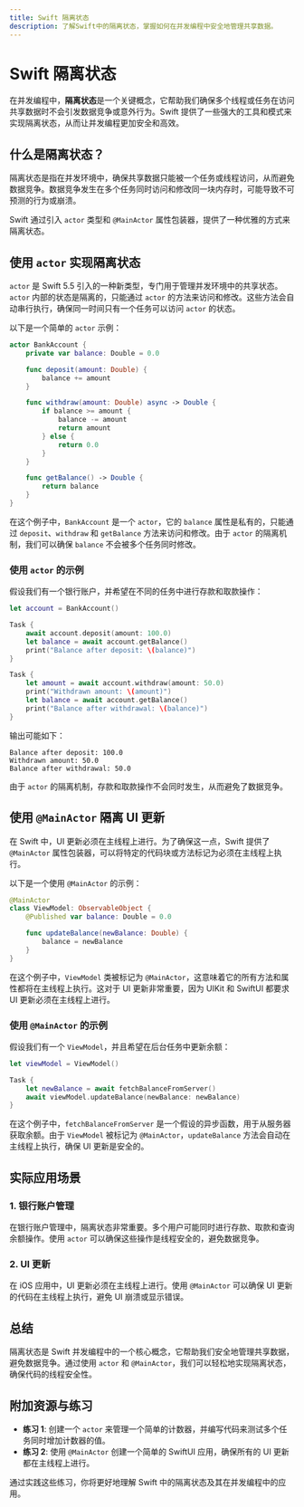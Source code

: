 ```yaml
---
title: Swift 隔离状态
description: 了解Swift中的隔离状态，掌握如何在并发编程中安全地管理共享数据。
---
```


# Swift 隔离状态

在并发编程中，**隔离状态**是一个关键概念，它帮助我们确保多个线程或任务在访问共享数据时不会引发数据竞争或意外行为。Swift 提供了一些强大的工具和模式来实现隔离状态，从而让并发编程更加安全和高效。

## 什么是隔离状态？

隔离状态是指在并发环境中，确保共享数据只能被一个任务或线程访问，从而避免数据竞争。数据竞争发生在多个任务同时访问和修改同一块内存时，可能导致不可预测的行为或崩溃。

Swift 通过引入 `actor` 类型和 `@MainActor` 属性包装器，提供了一种优雅的方式来隔离状态。

## 使用 `actor` 实现隔离状态

`actor` 是 Swift 5.5 引入的一种新类型，专门用于管理并发环境中的共享状态。`actor` 内部的状态是隔离的，只能通过 `actor` 的方法来访问和修改。这些方法会自动串行执行，确保同一时间只有一个任务可以访问 `actor` 的状态。

以下是一个简单的 `actor` 示例：

```swift
actor BankAccount {
    private var balance: Double = 0.0

    func deposit(amount: Double) {
        balance += amount
    }

    func withdraw(amount: Double) async -> Double {
        if balance >= amount {
            balance -= amount
            return amount
        } else {
            return 0.0
        }
    }

    func getBalance() -> Double {
        return balance
    }
}
```

在这个例子中，`BankAccount` 是一个 `actor`，它的 `balance` 属性是私有的，只能通过 `deposit`、`withdraw` 和 `getBalance` 方法来访问和修改。由于 `actor` 的隔离机制，我们可以确保 `balance` 不会被多个任务同时修改。

### 使用 `actor` 的示例

假设我们有一个银行账户，并希望在不同的任务中进行存款和取款操作：

```swift
let account = BankAccount()

Task {
    await account.deposit(amount: 100.0)
    let balance = await account.getBalance()
    print("Balance after deposit: \(balance)")
}

Task {
    let amount = await account.withdraw(amount: 50.0)
    print("Withdrawn amount: \(amount)")
    let balance = await account.getBalance()
    print("Balance after withdrawal: \(balance)")
}
```

输出可能如下：

```
Balance after deposit: 100.0
Withdrawn amount: 50.0
Balance after withdrawal: 50.0
```

由于 `actor` 的隔离机制，存款和取款操作不会同时发生，从而避免了数据竞争。

## 使用 `@MainActor` 隔离 UI 更新

在 Swift 中，UI 更新必须在主线程上进行。为了确保这一点，Swift 提供了 `@MainActor` 属性包装器，可以将特定的代码块或方法标记为必须在主线程上执行。

以下是一个使用 `@MainActor` 的示例：

```swift
@MainActor
class ViewModel: ObservableObject {
    @Published var balance: Double = 0.0

    func updateBalance(newBalance: Double) {
        balance = newBalance
    }
}
```

在这个例子中，`ViewModel` 类被标记为 `@MainActor`，这意味着它的所有方法和属性都将在主线程上执行。这对于 UI 更新非常重要，因为 UIKit 和 SwiftUI 都要求 UI 更新必须在主线程上进行。

### 使用 `@MainActor` 的示例

假设我们有一个 `ViewModel`，并且希望在后台任务中更新余额：

```swift
let viewModel = ViewModel()

Task {
    let newBalance = await fetchBalanceFromServer()
    await viewModel.updateBalance(newBalance: newBalance)
}
```

在这个例子中，`fetchBalanceFromServer` 是一个假设的异步函数，用于从服务器获取余额。由于 `ViewModel` 被标记为 `@MainActor`，`updateBalance` 方法会自动在主线程上执行，确保 UI 更新是安全的。

## 实际应用场景

### 1. 银行账户管理

在银行账户管理中，隔离状态非常重要。多个用户可能同时进行存款、取款和查询余额操作。使用 `actor` 可以确保这些操作是线程安全的，避免数据竞争。

### 2. UI 更新

在 iOS 应用中，UI 更新必须在主线程上进行。使用 `@MainActor` 可以确保 UI 更新的代码在主线程上执行，避免 UI 崩溃或显示错误。

## 总结

隔离状态是 Swift 并发编程中的一个核心概念，它帮助我们安全地管理共享数据，避免数据竞争。通过使用 `actor` 和 `@MainActor`，我们可以轻松地实现隔离状态，确保代码的线程安全性。

## 附加资源与练习

- **练习 1**: 创建一个 `actor` 来管理一个简单的计数器，并编写代码来测试多个任务同时增加计数器的值。
- **练习 2**: 使用 `@MainActor` 创建一个简单的 SwiftUI 应用，确保所有的 UI 更新都在主线程上进行。

通过实践这些练习，你将更好地理解 Swift 中的隔离状态及其在并发编程中的应用。
